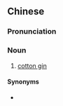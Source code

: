 {{also|轧棉机}}
==Chinese==
{{zh-forms|s=轧棉机|type=21}}

===Pronunciation===
{{zh-pron
|m=yàmiánjī
|cat=n
}}

===Noun===
{{zh-noun}}

# [[cotton gin]]

====Synonyms====
* {{zh-l|軋花機}}